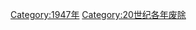 {{discat|194|7|1939|1947|1950}}
{{Commonscat|1947 disestablishments}}

[[Category:1947年|Category:1947年]]
[[Category:20世纪各年废除|Category:20世纪各年废除]]